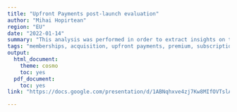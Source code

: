 ```yaml
---
title: "Upfront Payments post-launch evaluation"
author: "Mihai Hopirtean"
region: "EU"
date: "2022-01-14"
summary: "This analysis was performed in order to extract insights on the potential impact the launch of Upfront Payments has on premium conversion, premium users activation and further premium users' health metrics. Data shows so far no notable effect on premium conversion, but it does show certain improvements for premium customers' health metrics such as MAU retention and arrears status"
tags: "memberships, acquisition, upfront payments, premium, subscriptions, discounts, smart, you, metal"
output:
  html_document:
    theme: cosmo
    toc: yes
  pdf_document:
    toc: yes
link: "https://docs.google.com/presentation/d/1ABNqhxve4zj7Kw8MIfOVTslAhd3QzBz3tqHhdAdftfw/edit?usp=sharing"

---
```

